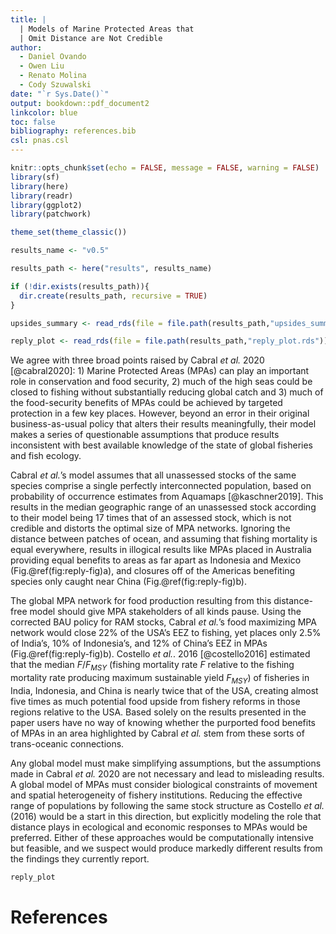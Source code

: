 ```yaml
---
title: |
  | Models of Marine Protected Areas that
  | Omit Distance are Not Credible
author: 
  - Daniel Ovando
  - Owen Liu
  - Renato Molina
  - Cody Szuwalski
date: "`r Sys.Date()`"
output: bookdown::pdf_document2
linkcolor: blue
toc: false
bibliography: references.bib
csl: pnas.csl
---
```


```r
knitr::opts_chunk$set(echo = FALSE, message = FALSE, warning = FALSE)
library(sf)
library(here)
library(readr)
library(ggplot2)
library(patchwork)

theme_set(theme_classic())

results_name <- "v0.5"

results_path <- here("results", results_name)

if (!dir.exists(results_path)){
  dir.create(results_path, recursive = TRUE)
}

upsides_summary <- read_rds(file = file.path(results_path,"upsides_summary.rds"))

reply_plot <- read_rds(file = file.path(results_path,"reply_plot.rds"))


```

<!-- an error in their business-as-usual (BAU) policy produces meaningfully different results if corrected, reducing the projected food benefits from MPAs by roughly 30%, as well as altering their global MPA prioritization map. Beyond this error though, -->

We agree with three broad points raised by Cabral *et al.* 2020 [@cabral2020]: 1) Marine Protected Areas (MPAs) can play an important role in conservation and food security, 2) much of the high seas could be closed to fishing without substantially reducing global catch and 3) much of the food-security benefits of MPAs could be achieved by targeted protection in a few key places. However, beyond an error in their original  business-as-usual policy that alters their results meaningfully, their model makes a series of questionable assumptions that produce results inconsistent with best available knowledge of the state of global fisheries and fish ecology.

Cabral *et al.*'s model assumes that all unassessed stocks of the same species comprise a single perfectly interconnected population, based on probability of occurrence estimates from Aquamaps [@kaschner2019]. This results in the median geographic range of an unassessed stock according to their model being 17 times that of an assessed stock, which is not credible and distorts the optimal size of MPA networks. Ignoring the distance between patches of ocean, and assuming that fishing mortality is equal everywhere, results in illogical results like MPAs placed in Australia providing equal benefits to areas as far apart as Indonesia and Mexico (Fig.\@ref(fig:reply-fig)a), and closures off of the Americas benefiting species only caught near China (Fig.\@ref(fig:reply-fig)b).

The global MPA network for food production resulting from this distance-free model should give MPA stakeholders of all kinds pause. Using the corrected BAU policy for RAM stocks, Cabral *et al.*'s food maximizing MPA network would close 22% of the USA's EEZ to fishing, yet places only 2.5% of India's, 10% of Indonesia's, and 12% of China's EEZ in MPAs (Fig.\@ref(fig:reply-fig)b). Costello *et al.*. 2016 [@costello2016] estimated that the median $F/F_{MSY}$ (fishing mortality rate *F* relative to the fishing mortality rate producing maximum sustainable yield *F~MSY~*) of fisheries in India, Indonesia, and China is nearly twice that of the USA, creating almost five times as much potential food upside from fishery reforms in those regions relative to the USA. Based solely on the results presented in the paper users have no way of knowing whether the purported food benefits of MPAs in an area highlighted by Cabral *et al.* stem from these sorts of trans-oceanic connections.

Any global model must make simplifying assumptions, but the assumptions made in Cabral *et al.* 2020 are not necessary and lead to misleading results. A global model of MPAs must consider biological constraints of movement and spatial heterogeneity of fishery institutions. Reducing the effective range of populations by following the same stock structure as Costello *et al.* (2016) would be a start in this direction, but explicitly modeling the role that distance plays in ecological and economic responses to MPAs would be preferred. Either of these approaches would be computationally intensive but feasible, and we suspect would produce markedly different results from the findings they currently report.

```r
reply_plot
```

\newpage

# References
